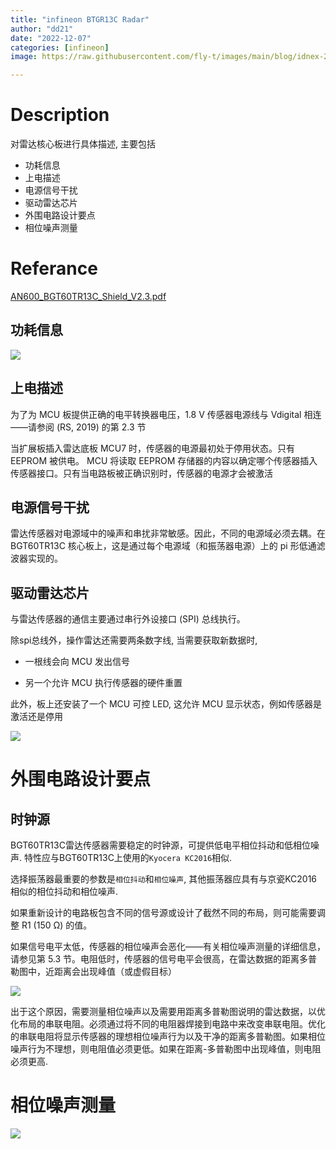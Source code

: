 ```yaml
---
title: "infineon BTGR13C Radar" 
author: "dd21"
date: "2022-12-07" 
categories: [infineon]
image: https://raw.githubusercontent.com/fly-t/images/main/blog/idnex-2022-12-07-14-37-37.png

---
```



# Description

对雷达核心板进行具体描述, 主要包括
 
- 功耗信息
- 上电描述
- 电源信号干扰
- 驱动雷达芯片
- 外围电路设计要点
- 相位噪声测量

# Referance
[AN600_BGT60TR13C_Shield_V2.3.pdf](AN600_BGT60TR13C_Shield_V2.3.pdf)

## 功耗信息

![](https://raw.githubusercontent.com/fly-t/images/main/blog/idnex-2022-12-07-14-50-30.png)


## 上电描述

为了为 MCU 板提供正确的电平转换器电压，1.8 V 传感器电源线与 Vdigital 相连——请参阅 (RS, 2019) 的第 2.3 节

当扩展板插入雷达底板 MCU7 时，传感器的电源最初处于停用状态。只有 EEPROM 被供电。 MCU 将读取 EEPROM 存储器的内容以确定哪个传感器插入传感器接口。只有当电路板被正确识别时，传感器的电源才会被激活


## 电源信号干扰

雷达传感器对电源域中的噪声和串扰非常敏感。因此，不同的电源域必须去耦。在 BGT60TR13C 核心板上，这是通过每个电源域（和振荡器电源）上的 pi 形低通滤波器实现的。


## 驱动雷达芯片

与雷达传感器的通信主要通过串行外设接口 (SPI) 总线执行。

除spi总线外，操作雷达还需要两条数字线, 当需要获取新数据时,

  - 一根线会向 MCU 发出信号
 
  - 另一个允许 MCU 执行传感器的硬件重置
  
  此外，板上还安装了一个 MCU 可控 LED, 这允许 MCU 显示状态，例如传感器是激活还是停用


![](https://raw.githubusercontent.com/fly-t/images/main/blog/idnex-2022-12-07-14-51-16.png)


# 外围电路设计要点

## 时钟源

BGT60TR13C雷达传感器需要稳定的时钟源，可提供低电平相位抖动和低相位噪声.  特性应与BGT60TR13C上使用的`Kyocera KC2016`相似.

选择振荡器最重要的参数是`相位抖动`和`相位噪声`, 其他振荡器应具有与京瓷KC2016相似的相位抖动和相位噪声.



::: {.callout-important}
如果重新设计的电路板包含不同的信号源或设计了截然不同的布局，则可能需要调整 R1 (150 Ω) 的值。
:::

如果信号电平太低，传感器的相位噪声会恶化——有关相位噪声测量的详细信息，请参见第 5.3 节。电阻低时，传感器的信号电平会很高，在雷达数据的距离多普勒图中，近距离会出现峰值（或虚假目标）

![](https://raw.githubusercontent.com/fly-t/images/main/blog/idnex-2022-12-07-15-34-30.png)

出于这个原因，需要测量相位噪声以及需要用距离多普勒图说明的雷达数据，以优化布局的串联电阻。必须通过将不同的电阻器焊接到电路中来改变串联电阻。优化的串联电阻将显示传感器的理想相位噪声行为以及干净的距离多普勒图。如果相位噪声行为不理想，则电阻值必须更低。如果在距离-多普勒图中出现峰值，则电阻必须更高.

# 相位噪声测量

![](https://raw.githubusercontent.com/fly-t/images/main/blog/idnex-2022-12-07-15-42-30.png)






